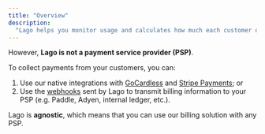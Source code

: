 ```yaml
---
title: "Overview"
description:
  "Lago helps you monitor usage and calculates how much each customer owes you."
---
```


However, **Lago is not a payment service provider (PSP)**.

To collect payments from your customers, you can:

1. Use our native integrations with
   [GoCardless](/docs/guide/payments/gocardless-integration) and
   [Stripe Payments](/docs/guide/payments/stripe-integration); or
2. Use the [webhooks](/docs/api/webhooks/messages) sent by Lago to transmit
   billing information to your PSP (e.g. Paddle, Adyen, internal ledger, etc.).

Lago is **agnostic**, which means that you can use our billing solution with any
PSP.
